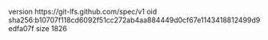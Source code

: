 version https://git-lfs.github.com/spec/v1
oid sha256:b10707f118cd6092f51cc272ab4aa884449d0cf67e1143418812499d9edfa07f
size 1826
